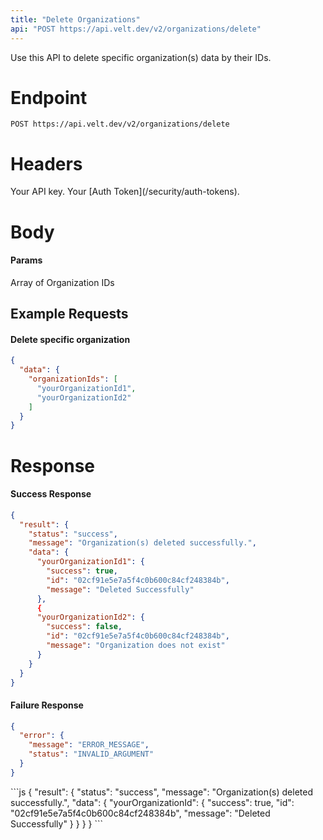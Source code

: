 ```yaml
---
title: "Delete Organizations"
api: "POST https://api.velt.dev/v2/organizations/delete"
---
```


Use this API to delete specific organization(s) data by their IDs.

# Endpoint

`POST https://api.velt.dev/v2/organizations/delete`

# Headers

<ParamField header="x-velt-api-key" type="string" required>
  Your API key.
</ParamField>

<ParamField header="x-velt-auth-token" type="string" required>
  Your [Auth Token](/security/auth-tokens).
</ParamField>

# Body

#### Params

<ParamField body="data" type="object" required>
  <Expandable title="properties">
    <ParamField body="organizationIds" type="string[]" required>
      Array of Organization IDs
    </ParamField>
  </Expandable>
</ParamField>

## **Example Requests**

#### Delete specific organization

```JSON
{
  "data": {
    "organizationIds": [
      "yourOrganizationId1",
      "yourOrganizationId2"
    ]
  }
}
```

# Response

#### Success Response

```JSON
{
  "result": {
    "status": "success",
    "message": "Organization(s) deleted successfully.",
    "data": {
      "yourOrganizationId1": {
        "success": true,
        "id": "02cf91e5e7a5f4c0b600c84cf248384b",
        "message": "Deleted Successfully"
      },
      {
      "yourOrganizationId2": {
        "success": false,
        "id": "02cf91e5e7a5f4c0b600c84cf248384b",
        "message": "Organization does not exist"
      }
    }
  }
}
```

#### Failure Response

```JSON
{
  "error": {
    "message": "ERROR_MESSAGE",
    "status": "INVALID_ARGUMENT"
  }
}
```

<ResponseExample>
```js
{
  "result": {
    "status": "success",
    "message": "Organization(s) deleted successfully.",
    "data": {
      "yourOrganizationId": {
        "success": true,
        "id": "02cf91e5e7a5f4c0b600c84cf248384b",
        "message": "Deleted Successfully"
      }
    }
  }
}
```
</ResponseExample>